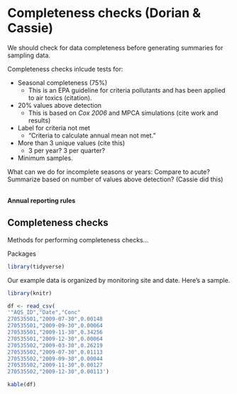 # Completeness checks (Dorian & Cassie)


We should check for data completeness before generating summaries for sampling data. 

Completeness checks inlcude tests for:  
  
- Seasonal completeness (75%)
    - This is an EPA guideline for criteria pollutants and has been applied to air toxics (citation).
- 20% values above detection
    - This is based on _Cox 2006_ and MPCA simulations (cite work and results)
- Label for criteria not met
    - “Criteria to calculate annual mean not met.”
- More than 3 unique values (cite this)
    - 3 per year? 3 per quarter?
- Minimum samples.

What can we do for incomplete seasons or years: Compare to acute? Summarize based on number of values above detection?   (Cassie did this)


<br> __Annual reporting rules__


## Completeness checks  {#complete}

Methods for performing completeness checks...

Packages
```r
library(tidyverse)

```

Our example data is organized by monitoring site and date. Here's a sample.

```r
library(knitr)

df <- read_csv(
'"AQS_ID","Date","Conc"
270535501,"2009-07-30",0.00148
270535501,"2009-09-30",0.00064
270535501,"2009-11-30",0.34256
270535501,"2009-12-30",0.00064
270535502,"2009-03-30",0.26219
270535502,"2009-07-30",0.01113
270535502,"2009-09-30",0.00044
270535502,"2009-11-30",0.00127
270535502,"2009-12-30",0.00113')

kable(df)
```
